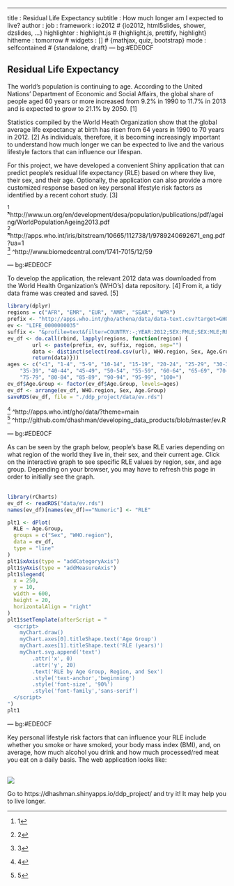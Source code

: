 ---
title       : Residual Life Expectancy
subtitle    : How much longer am I expected to live?
author      : 
job         : 
framework   : io2012        # {io2012, html5slides, shower, dzslides, ...}
highlighter : highlight.js  # {highlight.js, prettify, highlight}
hitheme     : tomorrow      # 
widgets     : []            # {mathjax, quiz, bootstrap}
mode        : selfcontained # {standalone, draft}
--- bg:#EDE0CF

## Residual Life Expectancy
 
The world's population is continuing to age. According to the 
United Nations' Department of Economic and Social Affairs, 
the global share of people aged 60 years or more increased from 
9.2% in 1990 to 11.7% in 2013 and is expected to grow to 21.1% 
by 2050. [1]

Statistics compiled by the World Heath Organization 
show that the global average life expectancy at birth 
has risen from 64 years in 1990 to 70 years in 2012. [2]
As individuals, therefore, it is becoming increasingly important 
to understand how much longer we can be expected to live and the 
various lifestyle factors that can influence our lifespan. 

For this project, we have developed a convenient Shiny application that 
can predict people's residual life expectancy (RLE) based on where 
they live, their sex, and their age. Optionally, the application 
can also provide a more customized response based on key personal 
lifestyle risk factors as identified by a recent cohort study. [3]

^[1] ^http://www.un.org/en/development/desa/population/publications/pdf/ageing/WorldPopulationAgeing2013.pdf<br>
^[2] ^http://apps.who.int/iris/bitstream/10665/112738/1/9789240692671_eng.pdf?ua=1<br>
^[3] ^http://www.biomedcentral.com/1741-7015/12/59

--- bg:#EDE0CF

To develop the application, the relevant 2012 
data was downloaded from the World Health Organization's (WHO's) 
data repository. [4] From it, a tidy data frame was created
and saved. [5]

```r
library(dplyr)
regions = c("AFR", "EMR", "EUR", "AMR", "SEAR", "WPR")
prefix <- "http://apps.who.int/gho/athena/data/data-text.csv?target=GHO/"
ev <- "LIFE_0000000035"
suffix <- "&profile=text&filter=COUNTRY:-;YEAR:2012;SEX:FMLE;SEX:MLE;REGION:"
ev_df <- do.call(rbind, lapply(regions, function(region) {
        url <- paste(prefix, ev, suffix, region, sep="") 
        data <- distinct(select(read.csv(url), WHO.region, Sex, Age.Group, Numeric))
        return(data)}))
ages <- c("<1", "1-4", "5-9", "10-14", "15-19", "20-24", "25-29", "30-34", 
    "35-39", "40-44", "45-49", "50-54", "55-59", "60-64", "65-69", "70-74", 
    "75-79", "80-84", "85-89", "90-94", "95-99", "100+")
ev_df$Age.Group <- factor(ev_df$Age.Group, levels=ages)
ev_df <- arrange(ev_df, WHO.region, Sex, Age.Group)
saveRDS(ev_df, file = "./ddp_project/data/ev.rds")
```

^[4] ^http://apps.who.int/gho/data/?theme=main<br>
^[5] ^http://github.com/dhashman/developing_data_products/blob/master/ev.R

--- bg:#EDE0CF

As can be seen by the graph below, people's base RLE 
varies depending on what region of the world they live in, 
their sex, and their current age. Click on the interactive 
graph to see specific RLE values by region, sex, and age group. 
Depending on your browser, you may have to refresh this page in 
order to initially see the graph.  
<br>

```r
library(rCharts)
ev_df <- readRDS("data/ev.rds")
names(ev_df)[names(ev_df)=="Numeric"] <- "RLE"

plt1 <- dPlot(
  RLE ~ Age.Group,
  groups = c("Sex", "WHO.region"),
  data = ev_df,
  type = "line"
)
plt1$xAxis(type = "addCategoryAxis")
plt1$yAxis(type = "addMeasureAxis")
plt1$legend(
  x = 250,
  y = 10,
  width = 600,
  height = 20,
  horizontalAlign = "right"
)
plt1$setTemplate(afterScript = "
  <script>
    myChart.draw()
    myChart.axes[0].titleShape.text('Age Group')
    myChart.axes[1].titleShape.text('RLE (years)')
    myChart.svg.append('text')
        .attr('x', 0)
        .attr('y', 20)
        .text('RLE by Age Group, Region, and Sex')
        .style('text-anchor','beginning')
        .style('font-size', '90%')
        .style('font-family','sans-serif')
  </script>               
")
plt1
```

--- bg:#EDE0CF

<style type="text/css">
img {     
  max-height: 560px;     
  max-width: 964px; 
}
</style>

Key personal lifestyle risk factors that can influence your 
RLE include whether you smoke or have smoked, your body 
mass index (BMI), and, on average, how much alcohol you drink 
and how much processed/red meat you eat on a daily basis. 
The web application looks like:  
<br>

<img src="RLE_application.JPG">

Go to https://dhashman.shinyapps.io/ddp_project/ and 
try it! It may help you to live longer.

